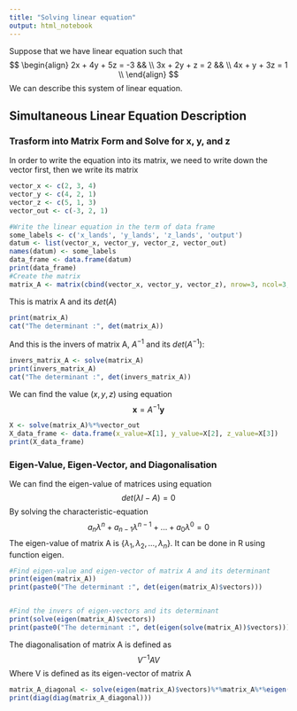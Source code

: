 ```yaml
---
title: "Solving linear equation"
output: html_notebook
---
```

Suppose that we have linear equation such that
$$
\begin{align}
  2x + 4y + 5z = -3 && \\
  3x + 2y + z = 2 && \\
  4x + y + 3z = 1 \\
\end{align}
$$
We can describe this system of linear equation.

## Simultaneous Linear Equation Description
### Trasform into Matrix Form and Solve for x, y, and z
In order to write the equation into its matrix, we need to write down the vector first, then we write its matrix

```r
vector_x <- c(2, 3, 4)
vector_y <- c(4, 2, 1)
vector_z <- c(5, 1, 3)
vector_out <- c(-3, 2, 1)

#Write the linear equation in the term of data frame
some_labels <- c('x_lands', 'y_lands', 'z_lands', 'output')
datum <- list(vector_x, vector_y, vector_z, vector_out)
names(datum) <- some_labels
data_frame <- data.frame(datum)
print(data_frame)
#Create the matrix
matrix_A <- matrix(cbind(vector_x, vector_y, vector_z), nrow=3, ncol=3, byrow=FALSE)
```
This is matrix A and its $det(A)$
```r
print(matrix_A)
cat("The determinant :", det(matrix_A))
```
And this is the invers of matrix A, $A^{-1}$ and its $det(A^{-1})$: 
```r
invers_matrix_A <- solve(matrix_A)
print(invers_matrix_A)
cat("The determinant :", det(invers_matrix_A))
```

We can find the value ($x,y,z$) using equation $$\textbf{x}=A^{-1} \textbf{y}$$
```r
X <- solve(matrix_A)%*%vector_out
X_data_frame <- data.frame(x_value=X[1], y_value=X[2], z_value=X[3])
print(X_data_frame)
```
### Eigen-Value, Eigen-Vector, and Diagonalisation
We can find the eigen-value of matrices using equation
$$
det(\lambda I - A) = 0
$$
By solving the characteristic-equation
$$
a_n \lambda^n + a_{n-1} \lambda^{n-1} + ... + a_0 \lambda^0 = 0
$$
The eigen-value of matrix A is {$\lambda_1, \lambda_2, ... , \lambda_n$}.
It can be done in R using function eigen.
```r
#Find eigen-value and eigen-vector of matrix A and its determinant
print(eigen(matrix_A))
print(paste0("The determinant :", det(eigen(matrix_A)$vectors)))


#Find the invers of eigen-vectors and its determinant
print(solve(eigen(matrix_A)$vectors))
print(paste0("The determinant :", det(eigen(solve(matrix_A))$vectors)))
```
The diagonalisation of matrix A is defined as
$$
V^{-1} A V
$$
Where V is defined as its eigen-vector of matrix A
```r
matrix_A_diagonal <- solve(eigen(matrix_A)$vectors)%*%matrix_A%*%eigen(matrix_A)$vectors
print(diag(diag(matrix_A_diagonal)))
```

